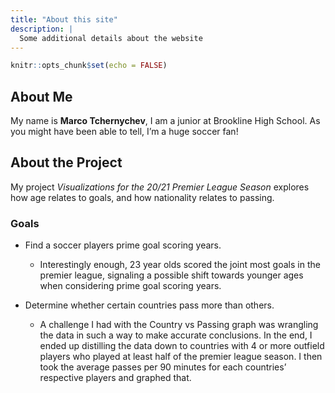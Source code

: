 ```yaml
---
title: "About this site"
description: |
  Some additional details about the website
---
```


```r
knitr::opts_chunk$set(echo = FALSE)
```

## About Me 

My name is **Marco Tchernychev**, I am a junior at Brookline High School. As you might have been able to tell, I'm a huge soccer fan!

## About the Project

My project *Visualizations for the 20/21 Premier League Season* explores how age relates to goals, and how nationality relates to passing.

### Goals

* Find a soccer players prime goal scoring years.
  
  + Interestingly enough, 23 year olds scored the joint most goals in the premier league, signaling a possible shift towards younger ages when considering prime goal scoring years.

* Determine whether certain countries pass more than others.

  + A challenge I had with the Country vs Passing graph was wrangling the data in such a way to make accurate conclusions. In the end, I ended up distilling the data down to countries with 4 or more outfield players who played at least half of the premier league season. I then took the average passes per 90 minutes for each countries' respective players and graphed that.
  
  